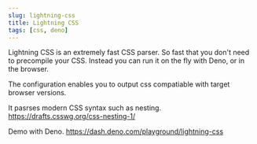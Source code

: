 ```yaml
---
slug: lightning-css
title: Lightning CSS
tags: [css, deno]
---
```


<!--truncate-->

Lightning CSS is an extremely fast CSS parser. So fast that you don't need to precompile your CSS. Instead you can run it on the fly with Deno, or in the browser.

The configuration enables you to output css compatiable with target browser versions.

It pasrses modern CSS syntax such as nesting. https://drafts.csswg.org/css-nesting-1/

Demo with Deno. https://dash.deno.com/playground/lightning-css